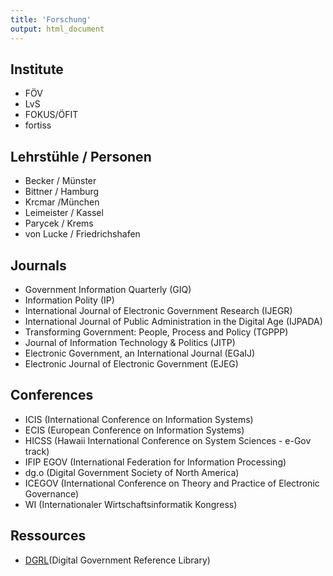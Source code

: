 ```yaml
---
title: 'Forschung'
output: html_document
---
```


## Institute
* FÖV
* LvS
* FOKUS/ÖFIT
* fortiss

## Lehrstühle / Personen
* Becker / Münster
* Bittner / Hamburg
* Krcmar /München
* Leimeister / Kassel
* Parycek / Krems
* von Lucke / Friedrichshafen

## Journals
* Government Information Quarterly (GIQ)
* Information Polity (IP)
* International Journal of Electronic Government Research (IJEGR)
* International Journal of Public Administration in the Digital Age (IJPADA)
* Transforming Government: People, Process and Policy (TGPPP)
* Journal of Information Technology & Politics (JITP)
* Electronic Government, an International Journal (EGaIJ)
* Electronic Journal of Electronic Government (EJEG)

## Conferences
* ICIS (International Conference on Information Systems)
* ECIS (European Conference on Information Systems)
* HICSS (Hawaii International Conference on System Sciences - e-Gov track)
* IFIP EGOV (International Federation for Information Processing)
* dg.o (Digital Government Society of North America)
* ICEGOV (International Conference on Theory and Practice of Electronic Governance)
* WI (Internationaler Wirtschaftsinformatik Kongress)

## Ressources
* [DGRL](https://faculty.washington.edu/jscholl/dgrl/index.php)(Digital Government Reference Library)
